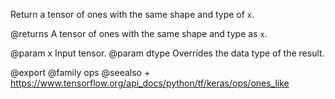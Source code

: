 Return a tensor of ones with the same shape and type of `x`.

@returns
    A tensor of ones with the same shape and type as `x`.

@param x Input tensor.
@param dtype Overrides the data type of the result.

@export
@family ops
@seealso
+ <https://www.tensorflow.org/api_docs/python/tf/keras/ops/ones_like>
